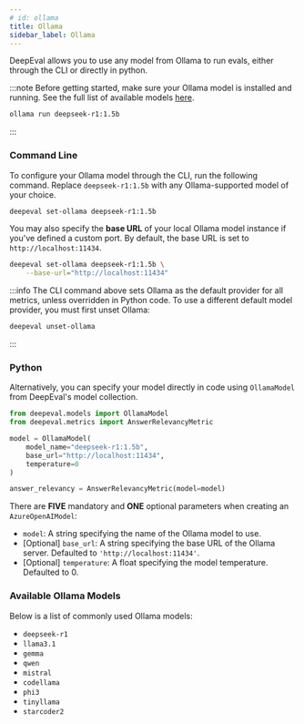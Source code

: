 ```yaml
---
# id: ollama
title: Ollama
sidebar_label: Ollama
---
```


DeepEval allows you to use any model from Ollama to run evals, either through the CLI or directly in python.

:::note
Before getting started, make sure your Ollama model is installed and running. See the full list of available models [here](<](https://ollama.com/search)>).

```bash
ollama run deepseek-r1:1.5b
```

:::

### Command Line

To configure your Ollama model through the CLI, run the following command. Replace `deepseek-r1:1.5b` with any Ollama-supported model of your choice.

```bash
deepeval set-ollama deepseek-r1:1.5b
```

You may also specify the **base URL** of your local Ollama model instance if you've defined a custom port. By default, the base URL is set to `http://localhost:11434`.

```bash
deepeval set-ollama deepseek-r1:1.5b \
    --base-url="http://localhost:11434"
```

:::info
The CLI command above sets Ollama as the default provider for all metrics, unless overridden in Python code. To use a different default model provider, you must first unset Ollama:

```bash
deepeval unset-ollama
```

:::

### Python

Alternatively, you can specify your model directly in code using `OllamaModel` from DeepEval's model collection.

```python
from deepeval.models import OllamaModel
from deepeval.metrics import AnswerRelevancyMetric

model = OllamaModel(
    model_name="deepseek-r1:1.5b",
    base_url="http://localhost:11434",
    temperature=0
)

answer_relevancy = AnswerRelevancyMetric(model=model)
```

There are **FIVE** mandatory and **ONE** optional parameters when creating an `AzureOpenAIModel`:

- `model`: A string specifying the name of the Ollama model to use.
- [Optional] `base_url`: A string specifying the base URL of the Ollama server. Defaulted to `'http://localhost:11434'`.
- [Optional] `temperature`: A float specifying the model temperature. Defaulted to 0.

### Available Ollama Models

Below is a list of commonly used Ollama models:

- `deepseek-r1`
- `llama3.1`
- `gemma`
- `qwen`
- `mistral`
- `codellama`
- `phi3`
- `tinyllama`
- `starcoder2`
